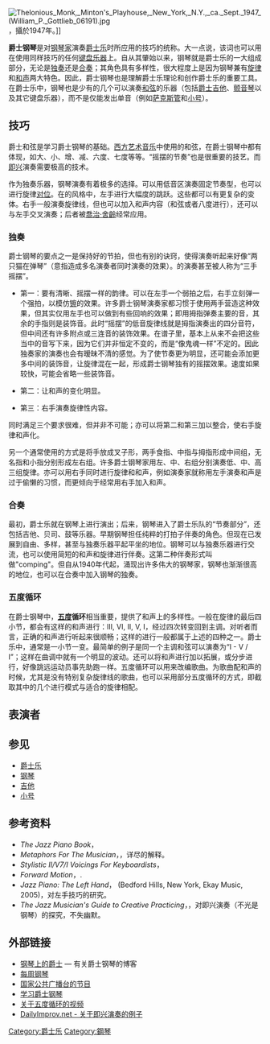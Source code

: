 {{TA
| G1 = 人名
| G2 = music
}}[[File:Thelonious_Monk,_Minton's_Playhouse,_New_York,_N.Y.,_ca._Sept._1947_(William_P._Gottlieb_06191).jpg|thumb]]，攝於1947年。]]

'''爵士钢琴'''是对[[钢琴家|钢琴家]]演奏[[爵士乐|爵士乐]]时所应用的技巧的统称。大一点说，该词也可以用在使用同样技巧的任何[[键盘乐器|键盘乐器]]上。自从其肇始以来，钢琴就是爵士乐的一大组成部分，无论是[[独奏|独奏]]还是[[合奏|合奏]]；其角色具有多样性，很大程度上是因为钢琴兼有[[旋律|旋律]]和[[和声|和声]]两大特色。因此，爵士钢琴也是理解爵士乐理论和创作爵士乐的重要工具。在爵士乐中，钢琴也是少有的几个可以演奏[[和弦|和弦]]的乐器（包括[[爵士吉他|爵士吉他]]、[[颤音琴|颤音琴]]以及其它键盘乐器），而不是仅能发出单音（例如[[萨克斯管|萨克斯管]]和[[小号|小号]]）。

== 技巧 ==
爵士和弦是学习爵士钢琴的基础。[[西方古典音乐|西方艺术音乐]]中使用的和弦，在爵士钢琴中都有体现，如大、小、增、减、六度、七度等等。“摇摆的节奏”也是很重要的技艺。而[[即兴|即兴]]演奏需要极高的技术。

作为独奏乐器，钢琴演奏有着极多的选择。可以用低音区演奏固定节奏型，也可以进行旋律[[对位|对位]]。在{{tsl|en|stride piano|大踏步钢琴}}的风格中，左手进行大幅度的跳跃。这些都可以有更复杂的变体。右手一般演奏旋律线，但也可以加入和声内容（和弦或者八度进行），还可以与左手交叉演奏；后者被[[喬治·舍齡|喬治·舍齡]]经常应用。

=== 独奏 ===

爵士钢琴的要点之一是保持好的节拍，但也有别的诀窍，使得演奏听起来好像“两只猫在弹琴”（意指造成多名演奏者同时演奏的效果）。{{tsl|en|Dave McKenna|戴夫·麦肯那}}的演奏甚至被人称为“三手摇摆”。

*第一：要有清晰、摇摆一样的韵律。可以在左手一个弱拍之后，右手立刻弹一个强拍，以模仿[[镲|镲]]的效果。许多爵士钢琴演奏家都习惯于使用两手营造这种效果，但其实仅用左手也可以做到有些回响的效果；即用拇指弹奏主要的音，其余的手指则是装饰音。此时“摇摆”的低音旋律线就是拇指演奏出的四分音符，但中间还有许多附点或三连音的装饰效果。在谱子里，基本上从来不会把这些当中的音写下来，因为它们并非恒定不变的，而是“像鬼魂一样”不定的。因此独奏家的演奏也会有暧昧不清的感觉。为了使节奏更为明显，还可能会添加更多中间的装饰音，让旋律混在一起，形成爵士钢琴独有的摇摆效果。速度如果较快，可能会省略一些装饰音。

*第二：让和声的变化明显。

*第三：右手演奏旋律性内容。

同时满足三个要求很难，但并非不可能；亦可以将第二和第三加以整合，使右手旋律和声化。

另一个通常使用的方式是将手放成叉子形，两手食指、中指与拇指形成中间组，无名指和小指分别形成左右组。许多爵士钢琴家用左、中、右组分别演奏低、中、高三组旋律。亦可以用右手同时进行旋律和和声，例如演奏家{{tsl|en|Barry Harris|巴里·哈里斯}}就称用左手演奏和声是过于偷懒的习惯，而更倾向于经常用右手加入和声。

=== 合奏 ===
最初，爵士乐就在钢琴上进行演出；后来，钢琴进入了爵士乐队的“节奏部分”，还包括吉他、贝司、鼓等乐器。早期钢琴担任纯粹的打拍子伴奏的角色。但现在已发展到自由、多样，甚至与独奏乐器平起平坐的地位。钢琴可以与独奏乐器进行交流，也可以使用简短的和声和旋律进行伴奏。这第二种伴奏形式叫做"comping"。但自从1940年代起，涌现出许多伟大的钢琴家，钢琴也渐渐很高的地位，也可以在合奏中加入钢琴的独奏。

=== 五度循环 ===  
在爵士钢琴中，'''[[音程|五度]]循环'''相当重要，提供了和声上的多样性。一般在旋律的最后四小节，都会有这样的和声进行：III, VI, II, V, I，经过四次转变回到主调。对听者而言，正确的和声进行听起来很顺畅；这样的进行一般都属于上述的四种之一。爵士乐中，通常是一小节一变。最简单的例子是同一个主调和弦可以演奏为“I - V / I”；这样在曲调中就有一个明显的波动。还可以将和声进行加以拓展，或分步进行，好像跳远运动员事先助跑一样。五度循环可以用来改编歌曲。为歌曲配和声的时候，尤其是没有特别复杂旋律线的歌曲，也可以采用部分五度循环的方式，即截取其中的几个进行模式与适合的旋律相配。

== 表演者 ==
{{main|爵士钢琴家列表}}

== 参见 ==
*[[爵士乐|爵士乐]]
*[[钢琴|钢琴]]
*[[吉他|吉他]]
*[[小号|小号]]

== 参考资料 ==
*''The Jazz Piano Book''，{{tsl|en|Mark Levine|马克·列文}}
*''Metaphors For The Musician''，{{tsl|en|Randy Halberstadt|兰迪·哈尔伯斯塔特}}，详尽的解释。
*''Stylistic II/V7/I Voicings For Keyboardists''，{{tsl|en|Luke Gillespie|路可·吉尔斯皮}}
*''Forward Motion''，{{tsl|en|Hal Galper|哈尔·加尔柏}}.
*''Jazz Piano: The Left Hand''，{{tsl|en|Riccardo Scivales|利卡多·西瓦尔斯}} (Bedford Hills, New York, Ekay Music, 2005)，对左手技巧的研究。
*''The Jazz Musician's Guide to Creative Practicing''，{{tsl|en|David Berkman|大卫·博克曼}}，对即兴演奏（不光是钢琴）的探究，不失幽默。

== 外部链接 ==
*[http://www.jazzonpiano.com/ 钢琴上的爵士] {{Wayback|url=http://www.jazzonpiano.com/ |date=20100405184829 }} — 有关爵士钢琴的博客
*[https://web.archive.org/web/20100501032916/http://www.weeklypiano.com/ 每周钢琴]
*[http://www.npr.org/programs/pianojazz/ 国家公共广播台的节目] {{Wayback|url=http://www.npr.org/programs/pianojazz/ |date=20021004054430 }} 
*[http://www.learnjazzpiano.com/ 学习爵士钢琴] {{Wayback|url=http://www.learnjazzpiano.com/ |date=20061127092035 }}
*[http://www.youtube.com/watch?v=w5fKEOAWsaI 关于五度循环的视频] {{Wayback|url=http://www.youtube.com/watch?v=w5fKEOAWsaI |date=20130727032955 }}
*[https://web.archive.org/web/20101229191322/http://dailyimprov.net/ DailyImprov.net - 关于即兴演奏的例子] 

[[Category:爵士乐|Category:爵士乐]]
[[Category:鋼琴|Category:鋼琴]]
